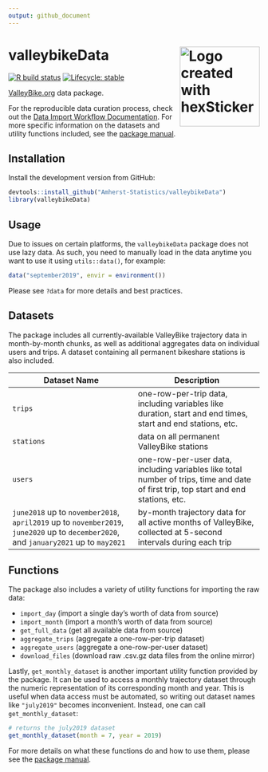 ```yaml
---
output: github_document
---
```


# valleybikeData <img src="man/figures/logo.png" title="Logo created with hexSticker" width="160px" align="right"/>

<!-- badges: start -->
[![R build status](https://github.com/Amherst-Statistics/valleybikeData/workflows/R-CMD-check/badge.svg)](https://github.com/Amherst-Statistics/valleybikeData/actions)
[![Lifecycle: stable](https://lifecycle.r-lib.org/articles/figures/lifecycle-stable.svg)](https://lifecycle.r-lib.org/articles/stages.html#stable)
<!-- badges: end -->

[ValleyBike.org](https://www.valleybike.org/) data package. 

For the reproducible data curation process, check out the [Data Import Workflow Documentation](https://amherst-statistics.github.io/valleybikeData/). For more specific information on the datasets and utility functions included, see the [package manual](https://github.com/Amherst-Statistics/valleybikeData/blob/master/valleybikeData_0.0.1.pdf).

## Installation

Install the development version from GitHub:

```r
devtools::install_github("Amherst-Statistics/valleybikeData")
library(valleybikeData)
```

## Usage

Due to issues on certain platforms, the `valleybikeData` package does not use lazy data. As such, you need to manually load in the data anytime you want to use it using `utils::data()`, for example:

```r
data("september2019", envir = environment())
```

Please see `?data` for more details and best practices.

## Datasets

The package includes all currently-available ValleyBike trajectory data in month-by-month chunks, as well as additional aggregates data on individual users and trips. A dataset containing all permanent bikeshare stations is also included.

| Dataset Name | Description |
|---|---|
| `trips` | one-row-per-trip data, including variables like duration, start and end times, start and end stations, etc. |
| `stations` | data on all permanent ValleyBike stations |
| `users` | one-row-per-user data, including variables like total number of trips, time and date of first trip, top start and end stations, etc. |
| `june2018` up to `november2018`, `april2019` up to `november2019`, `june2020` up to `december2020`, and `january2021` up to `may2021` | by-month trajectory data for all active months of ValleyBike, collected at 5-second intervals during each trip |

## Functions

The package also includes a variety of utility functions for importing the raw data:

- `import_day` (import a single day's worth of data from source)
- `import_month` (import a month's worth of data from source)
- `get_full_data` (get all available data from source)
- `aggregate_trips` (aggregate a one-row-per-trip dataset)
- `aggregate_users` (aggregate a one-row-per-user dataset)
- `download_files` (download raw .csv.gz data files from the online mirror)

Lastly, `get_monthly_dataset` is another important utility function provided by the package. It can be used to access a monthly trajectory dataset through the numeric representation of its corresponding month and year. This is useful when data access must be automated, so writing out dataset names like `"july2019"` becomes inconvenient. Instead, one can call `get_monthly_dataset`:

```r
# returns the july2019 dataset
get_monthly_dataset(month = 7, year = 2019)
```

For more details on what these functions do and how to use them, please see the [package manual](https://github.com/Amherst-Statistics/valleybikeData/blob/master/valleybikeData_1.0.0.pdf).

